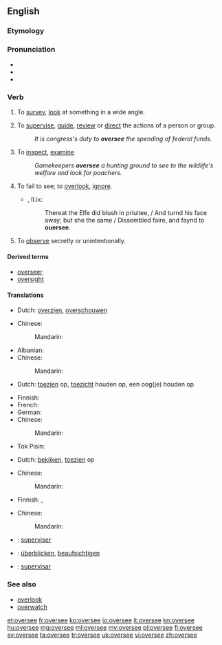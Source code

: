 ==English==

===Etymology===
{{prefix|over|see}}

===Pronunciation===
* {{IPA|/əʊvə(ɹ)siː/}}
* {{rhymes|iː}}
* {{homophones|oversea|lang=en}}

===Verb===
{{en-verb|oversees|overseeing|oversaw|overseen}} {{transitive}}

# {{literally}} To [[survey]], [[look]] at something in a wide angle.
# {{figuratively}} To [[supervise]], [[guide]], [[review]] or [[direct]] the actions of a person or group.
#: ''It is congress's duty to '''oversee''' the spending of federal funds.''
# To [[inspect]], [[examine]]
#: ''Gamekeepers '''oversee''' a hunting ground to see to the wildlife's welfare and look for poachers.''
# {{obsolete}} To fail to see; to [[overlook]], [[ignore]].
#* {{RQ:Spenser Faerie Queene}}, II.ix:
#*: Thereat the Elfe did blush in priuitee, / And turnd his face away; but she the same / Dissembled faire, and faynd to '''ouersee'''.
# To [[observe]] secretly or unintentionally.

====Derived terms====
* [[overseer]]
* [[oversight]]

====Translations====
{{trans-top|to survey, look at something in a wide angle}}
* Dutch: [[overzien]], [[overschouwen]]
{{trans-mid}}
* Chinese:
*: Mandarin: {{t|zh|调查}}
{{trans-bottom}}

{{trans-top|to supervise, guide, review or direct the actions of a person or group}}
* Albanian: {{t|sq|mbikëqyr}}
* Chinese:
*: Mandarin: {{t|zh|監督|sc=Hani}}
* Dutch: [[toezien]] op, [[toezicht]] houden op, een oog(je) houden op
{{trans-mid}}
* Finnish: {{t+|fi|valvoa}}
* French: {{t+|fr|superviser}}
* German: {{t-|de|beaufsichtigen}}
* Chinese:
*: Mandarin: {{t|zh|指导}}
* Tok Pisin: {{t|tpi|bosim}}
{{trans-bottom}}

{{trans-top|to inspect, examine}}
* Dutch: [[bekijken]], [[toezien]] op
{{trans-mid}}
* Chinese:
*: Mandarin: {{t|zh|检查}}
{{trans-bottom}}

{{trans-top|to see secretly or unintentionally}}
* Finnish: {{t+|fi|nähdä}}, {{t+|fi|tarkkailla}}
{{trans-mid}}
* Chinese:
*: Mandarin: {{t|zh|监督}}
{{trans-bottom}}

{{checktrans-top}}
* {{ttbc|fr}}: [[superviser]]
* {{ttbc|de}}: [[überblicken]], [[beaufsichtigen]]
{{trans-mid}}
* {{ttbc|es}}: [[supervisar]]
{{trans-bottom}}

===See also===
* [[overlook]]
* [[overwatch]]

[[et:oversee]]
[[fr:oversee]]
[[ko:oversee]]
[[io:oversee]]
[[it:oversee]]
[[kn:oversee]]
[[hu:oversee]]
[[mg:oversee]]
[[ml:oversee]]
[[my:oversee]]
[[pl:oversee]]
[[fi:oversee]]
[[sv:oversee]]
[[ta:oversee]]
[[tr:oversee]]
[[uk:oversee]]
[[vi:oversee]]
[[zh:oversee]]